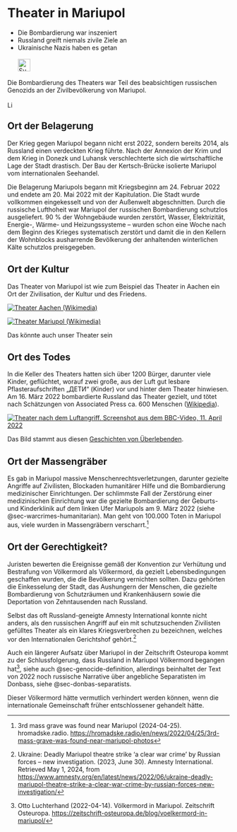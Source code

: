 # Theater in Mariupol {#sec-denial-mariupol}

::: {.callout-caution title=„Mythos“}
- Die Bombardierung war inszeniert
- Russland greift niemals zivile Ziele an
- Ukrainische Nazis haben es getan
[<br></br>![Suche nach Stichwort in EUvsDisinfo](../all_common_img/EUvsDisinfo_400x240.jpg){height=2em}](https://euvsdisinfo.eu/disinformation-cases/?text=mariupol&sort=relevance)
:::

::: {.callout-tip title=„Wahrheit“}
Die Bombardierung des Theaters war Teil des beabsichtigen russischen Genozids an der Zivilbevölkerung von Mariupol.
[<br></br>![Link zu Wikipedia](../all_common_img/Wikipedia.png){height=1em}](https://de.wikipedia.org/wiki/Luftangriff_auf_das_Theater_von_Mariupol)
:::


## Ort der Belagerung

Der Krieg gegen Mariupol begann nicht erst 2022, sondern bereits 2014, als Russland einen verdeckten Krieg führte. Nach der Annexion der Krim und dem Krieg in Donezk und Luhansk verschlechterte sich die wirtschaftliche Lage der Stadt drastisch. Der Bau der Kertsch-Brücke isolierte Mariupol vom internationalen Seehandel.

Die Belagerung Mariupols begann mit Kriegsbeginn am 24. Februar 2022 und endete am 20. Mai 2022 mit der Kapitulation. Die Stadt wurde vollkommen eingekesselt und von der Außenwelt abgeschnitten. Durch die russische Lufthoheit war Mariupol der russischen Bombardierung schutzlos ausgeliefert. 90 % der Wohngebäude wurden zerstört, Wasser, Elektrizität, Energie-, Wärme- und Heizungssysteme – wurden schon eine Woche nach dem Beginn des Krieges systematisch zerstört und damit die in den Kellern der Wohnblocks ausharrende Bevölkerung der anhaltenden winterlichen Kälte schutzlos preisgegeben. 


## Ort der Kultur

Das Theater von Mariupol ist wie zum Beispiel das Theater in Aachen ein Ort der Zivilisation, der Kultur und des Friedens.

::: {#fig-denial-mariupol-theater layout-ncol=2}
[![Theater Aachen (Wikimedia)](Mariupol_Theater_Aachen_Theater_624x460.jpg)](https://commons.wikimedia.org/wiki/File:Aachen_BW_2016-07-09_17-24-02.jpg)

[![Theater Mariupol (Wikimedia)](Mariupol_Theater_624x460.jpg)](https://commons.wikimedia.org/wiki/File:%D0%A2%D0%B5%D0%B0%D1%82%D1%80%D0%B0%D0%BB%D1%8C%D0%BD%D0%B0_%D0%BF%D0%BB%D0%BE%D1%89%D0%B0.jpg)

Das könnte auch unser Theater sein
:::


## Ort des Todes

In die Keller des Theaters hatten sich über 1200 Bürger, darunter viele Kinder, geflüchtet, worauf zwei große, aus der Luft gut lesbare Pflasteraufschriften „ДЕТИ“ (Kinder) vor und hinter dem Theater hinwiesen. Am 16. März 2022 bombardierte Russland das Theater gezielt, und tötet nach Schätzungen von Associated Press ca. 600 Menschen ([Wikipedia](https://de.wikipedia.org/wiki/Luftangriff_auf_das_Theater_von_Mariupol)).

[![Theater nach dem Luftangriff. Screenshot aus dem BBC-Video, 11. April 2022](Mariupol_Theater_destroyed.jpg)](https://mipl.org.ua/en/attack-on-mariupol-drama-theater-how-it-was-the-survivors-stories/)

Das Bild stammt aus diesen [Geschichten von Überlebenden](https://mipl.org.ua/en/attack-on-mariupol-drama-theater-how-it-was-the-survivors-stories/). 


## Ort der Massengräber

Es gab in Mariupol massive Menschenrechtsverletzungen, darunter gezielte Angriffe auf Zivilisten, Blockaden humanitärer Hilfe und die Bombardierung medizinischer Einrichtungen. Der schlimmste Fall der Zerstörung einer medizinischen Einrichtung war die gezielte Bombardierung der Geburts- und Kinderklinik auf dem linken Ufer Mariupols am 9. März 2022 (siehe @sec-warcrimes-humanitarian). Man geht von 100.000 Toten in Mariupol aus, viele wurden in Massengräbern verscharrt.[^denial-mariupol-1]


## Ort der Gerechtigkeit?

Juristen bewerten die Ereignisse gemäß der Konvention zur Verhütung und Bestrafung von Völkermord als Völkermord, da gezielt Lebensbedingungen geschaffen wurden, die die Bevölkerung vernichten sollten. Dazu gehörten die Einkesselung der Stadt, das Aushungern der Menschen, die gezielte Bombardierung von Schutzräumen und Krankenhäusern sowie die Deportation von Zehntausenden nach Russland. 

Selbst das oft Russland-geneigte Amnesty International konnte nicht anders, als den russischen Angriff auf ein mit schutzsuchenden Zivilisten gefülltes Theater als ein klares Kriegsverbrechen zu bezeichnen, welches vor den Internationalen Gerichtshof gehört.[^denial-mariupol-2]

Auch ein längerer Aufsatz über Mariupol in der Zeitschrift Osteuropa kommt zu der Schlussfolgerung, dass Russland in Mariupol Völkermord begangen hat[^denial-mariupol-3], siehe auch @sec-genocide-definition, allerdings beinhaltet der Text von 2022 noch russische Narrative über angebliche Separatisten im Donbass, siehe @sec-donbas-separatists.

Dieser Völkermord hätte vermutlich verhindert werden können, wenn die internationale Gemeinschaft früher entschlossener gehandelt hätte.


[^denial-mariupol-1]: 3rd mass grave was found near Mariupol (2024-04-25). hromadske.radio.   [https://hromadske.radio/en/news/2022/04/25/3rd-mass-grave-was-found-near-mariupol-photos](https://hromadske.radio/en/news/2022/04/25/3rd-mass-grave-was-found-near-mariupol-photos)



[^denial-mariupol-2]:  Ukraine: Deadly Mariupol theatre strike ‘a clear war crime’ by Russian forces – new investigation. (2023, June 30). Amnesty International. Retrieved May 1, 2024, from [https://www.amnesty.org/en/latest/news/2022/06/ukraine-deadly-mariupol-theatre-strike-a-clear-war-crime-by-russian-forces-new-investigation/](https://www.amnesty.org/en/latest/news/2022/06/ukraine-deadly-mariupol-theatre-strike-a-clear-war-crime-by-russian-forces-new-investigation/)

[^denial-mariupol-3]: Otto Luchterhand (2022-04-14). Völkermord in Mariupol. Zeitschrift Osteuropa. [https://zeitschrift-osteuropa.de/blog/voelkermord-in-mariupol/](https://zeitschrift-osteuropa.de/blog/voelkermord-in-mariupol/)

